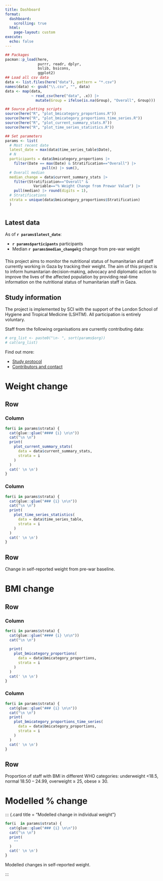 ```yaml
---
title: Dashboard
format: 
  dashboard:
    scrolling: true
  html:
    page-layout: custom
execute: 
  echo: false
---
```


<!-- Setup, no output -->

```r
## Packages
pacman::p_load(here, 
               purrr, readr, dplyr,
               bslib, bsicons, 
               ggplot2)
## Load all csv data
data <- list.files(here("data"), pattern = "*.csv")
names(data) <- gsub("\\.csv", "", data)
data <- map(data,
            ~ read_csv(here("data", .x)) |> 
              mutate(Group = ifelse(is.na(Group), "Overall", Group)))

## Source plotting scripts
source(here("R", "plot_bmicategory_proportions.R"))
source(here("R", "plot_bmicategory_proportions_time_series.R"))
source(here("R", "plot_current_summary_stats.R"))
source(here("R", "plot_time_series_statistics.R"))

## Set parameters
params <- list(
  # Most recent date
  latest_date = max(data$time_series_table$Date),
  # N
  participants = data$bmicategory_proportions |> 
    filter(Date == max(Date) & Stratification=="Overall") |> 
                 pull(n) |> sum(),
  # Overall median
  median_change = data$current_summary_stats |> 
    filter(Stratification=="Overall" & 
             Variable=="% Weight Change from Prewar Value") |> 
    pull(median) |> round(digits = 1),
  # Stratifications
  strata = unique(data$bmicategory_proportions$Stratification)
  )
```

<!-- Global sidebar -->

# {.sidebar}

::: {.callout-tip}

## Latest data

As of **`r params$latest_date`**:

- **`r params$participants`** participants
- Median **`r params$median_change`**kg change from pre-war weight

:::

### 

This project aims to monitor the nutritional status of humanitarian aid staff currently working in Gaza by tracking their weight. 
The aim of this project is to inform humanitarian decision-making, advocacy and diplomatic action to improve the lives of the affected population by providing real-time information on the nutritional status of humanitarian staff in Gaza. 

::: {.callout-note collapse="true"}

## Study information

The project is implemented by SCI with the support of the London School of Hygiene and Tropical Medicine (LSHTM).
All participation is entirely voluntary.

Staff from the following organisations are currently contributing data:

```r
# org_list <- paste0("\n- ", sort(params$org))
# cat(org_list)
```

Find out more:

- [Study protocol](./protocol)
- [Contributors and contact](./about)

:::

<!-- Dashboard page 1 -->

# Weight change

## Row

### Column

::: {.card title="Change from pre-war baseline"}

::: {.panel-tabset}

```r
for(i in params$strata) {
  cat(glue::glue("#### {i} \n\n"))
  cat("\n \n")
  print(
    plot_current_summary_stats(
      data = data$current_summary_stats,
      strata = i
    )
  )
  cat(' \n \n')
}
```

:::

:::

### Column

::: {.card title="Trend over time"}

::: {.panel-tabset}

```r
for(i in params$strata) {
  cat(glue::glue("### {i} \n\n"))
  cat("\n \n")
  print(
    plot_time_series_statistics(
      data = data$time_series_table,
      strata = i
    )
  )
  cat(' \n \n')
}
```

:::

:::

## Row {height=20%}

::: {.card title="Notes"}

Change in self-reported weight from pre-war baseline.

:::

<!-- Dashboard page 2 -->

# BMI change

## Row

### Column

::: {.card title="Change from pre-war baseline"}

::: {.panel-tabset}

```r
for(i in params$strata) {
  cat(glue::glue("#### {i} \n\n"))
  cat("\n \n")
  
  print(
    plot_bmicategory_proportions(
      data = data$bmicategory_proportions,
      strata = i
    )
  )
  cat(' \n \n')
}
```

:::

:::

### Column

::: {.card title="Trend over time"}

::: {.panel-tabset}

```r
for(i in params$strata) {
  cat(glue::glue("### {i} \n\n"))
  cat("\n \n")
  print(
    plot_bmicategory_proportions_time_series(
      data = data$bmicategory_proportions,
      strata = i
    )
  )
  cat(' \n \n')
}
```

:::

:::

## Row {height=20%}

::: {.card title="Notes"}

Proportion of staff with BMI in different WHO categories: underweight <18.5, normal 18.50 – 24.99, overweight ≥ 25, obese ≥ 30.

:::

<!-- Dashboard page 3 -->

# Modelled % change 

::: {.card title = "Modelled change in individual weight"}

::: {.panel-tabset}

```r
for(i  in params$strata) {
  cat(glue::glue("### {i} \n\n"))
  cat("\n \n")
  print(
    ""
  )
  cat(' \n \n')
}
```

:::

::: {.card title="Notes"}

Modelled changes in self-reported weight.

:::

:::
